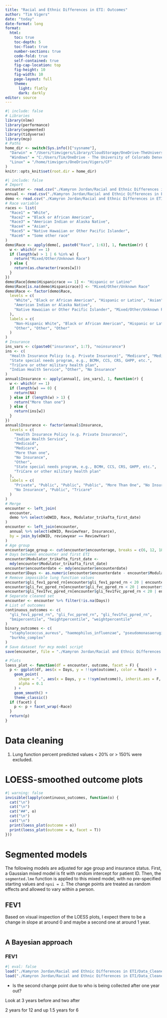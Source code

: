 ```yaml
---
title: "Racial and Ethnic Differences in ETI: Outcomes"
author: "Tim Vigers"
date: "today"
date-format: long
format:
  html:
    toc: true
    toc-depth: 5
    toc-float: true
    number-sections: true
    code-fold: true
    self-contained: true
    fig-cap-location: top
    fig-height: 10
    fig-width: 10
    page-layout: full
    theme:
      light: flatly
      dark: darkly
editor: source
---
```


```r
#| include: false
# Libraries
library(nlme)
library(performance)
library(segmented)
library(tidyverse)
library(mcp)
# Paths
home_dir <- switch(Sys.info()["sysname"],
  "Darwin" = "/Users/timvigers/Library/CloudStorage/OneDrive-TheUniversityofColoradoDenver/Vigers/CF",
  "Windows" = "C:/Users/Tim/OneDrive - The University of Colorado Denver/Vigers/CF",
  "Linux" = "/home/timvigers/OneDrive/Vigers/CF"
)
knitr::opts_knit$set(root.dir = home_dir)
```

```r
#| include: false
# Import
encounter <- read.csv("./Kamyron Jordan/Racial and Ethnic Differences in ETI/Data_Raw/DataDelivery_20240125/CFF22_encountersMerged_Del1.csv", na.strings = "")
annual <- read.csv("./Kamyron Jordan/Racial and Ethnic Differences in ETI/Data_Raw/DataDelivery_20240125/CFF22_Annualized_Del1.csv", na.strings = "")
demo <- read.csv("./Kamyron Jordan/Racial and Ethnic Differences in ETI/Data_Raw/DataDelivery_20240125/CFF22_DemogCFDiag_Del1.csv", na.strings = "")
# Race variable
races <- list(
  "Race1" = "White",
  "Race2" = "Black or African American",
  "Race3" = "American Indian or Alaska Native",
  "Race4" = "Asian",
  "Race5" = "Native Hawaiian or Other Pacific Islander",
  "Race6" = "Some other race"
)
demo$Race <- apply(demo[, paste0("Race", 1:6)], 1, function(r) {
  w <- which(r == 1)
  if (length(w) > 1 | 6 %in% w) {
    return("Mixed/Other/Unknown Race")
  } else {
    return(as.character(races[w]))
  }
})
demo$Race[demo$Hispanicrace == 1] <- "Hispanic or Latino"
demo$Race[is.na(demo$Hispanicrace)] <- "Mixed/Other/Unknown Race"
demo$Race <- factor(demo$Race,
  levels = c(
    "White", "Black or African American", "Hispanic or Latino", "Asian",
    "American Indian or Alaska Native",
    "Native Hawaiian or Other Pacific Islander", "Mixed/Other/Unknown Race"
  ),
  labels = c(
    "Non-Hispanic White", "Black or African American", "Hispanic or Latino", "Asian",
    "Other", "Other", "Other"
  )
)
# Insurance
ins_vars <- c(paste0("insurance", 1:7), "noinsurance")
ins <- c(
  "Health Insurance Policy (e.g. Private Insurance)", "Medicare", "Medicaid",
  "State special needs program, e.g., BCMH, CCS, CRS, GHPP, etc.",
  "TriCare or other military health plan",
  "Indian Health Service", "Other", "No Insurance"
)
annual$Insurance <- apply(annual[, ins_vars], 1, function(r) {
  w <- which(r == 1)
  if (length(w) == 0) {
    return(NA)
  } else if (length(w) > 1) {
    return("More than one")
  } else {
    return(ins[w])
  }
})
annual$Insurance <- factor(annual$Insurance,
  levels = c(
    "Health Insurance Policy (e.g. Private Insurance)",
    "Indian Health Service",
    "Medicaid",
    "Medicare",
    "More than one",
    "No Insurance",
    "Other",
    "State special needs program, e.g., BCMH, CCS, CRS, GHPP, etc.",
    "TriCare or other military health plan"
  ),
  labels = c(
    "Private", "Public", "Public", "Public", "More Than One", "No Insurance",
    "No Insurance", "Public", "Tricare"
  )
)
# Merge
encounter <- left_join(
  encounter,
  demo %>% select(eDWID, Race, Modulator_trikafta_first_date)
)
encounter <- left_join(encounter,
  annual %>% select(eDWID, ReviewYear, Insurance),
  by = join_by(eDWID, reviewyear == ReviewYear)
)
# Age group
encounter$age_group <- cut(encounter$encounterage, breaks = c(6, 12, 18, 30, Inf), right = F)
# Days between encounter and first ETI
encounter$Modulator_trikafta_first_date <-
  mdy(encounter$Modulator_trikafta_first_date)
encounter$encounterdate <- mdy(encounter$encounterdate)
encounter$Days <- as.numeric(encounter$encounterdate - encounter$Modulator_trikafta_first_date)
# Remove impossible lung function values
encounter$gli_fev1_ppred_rn[encounter$gli_fev1_ppred_rn < 20 | encounter$gli_fev1_ppred_rn > 150] <- NA
encounter$gli_fvc_ppred_rn[encounter$gli_fvc_ppred_rn < 20 | encounter$gli_fvc_ppred_rn > 150] <- NA
encounter$gli_fev1fvc_ppred_rn[encounter$gli_fev1fvc_ppred_rn < 20 | encounter$gli_fev1fvc_ppred_rn > 150] <- NA
# Separate cleaned set
encounter <- encounter %>% filter(!is.na(Days))
# List of outcomes
continuous_outcomes <- c(
  "gli_fev1_ppred_rn", "gli_fvc_ppred_rn", "gli_fev1fvc_ppred_rn",
  "bmipercentile", "heightpercentile", "weightpercentile"
)
binary_outcomes <- c(
  "staphylococcus_aureus", "haemophilus_influenzae", "pseudomonasaeruginosa",
  "burkho_complex"
)
# Save dataset for mcp model script
save(encounter, file = "./Kamyron Jordan/Racial and Ethnic Differences in ETI/Data_Cleaned/cleaned_outcomes_dataset.RData")
```

```r
# Plots
loess_plot <- function(df = encounter, outcome, facet = F) {
  p <- ggplot(df, aes(x = Days, y = !!sym(outcome), color = Race)) +
    geom_point(
      shape = ".", aes(x = Days, y = !!sym(outcome)), inherit.aes = F,
      alpha = 0.1
    ) +
    geom_smooth() +
    theme_classic()
  if (facet) {
    p <- p + facet_wrap(~Race)
  }
  return(p)
}
```

# Data cleaning

1. Lung function percent predicted values < 20% or > 150% were excluded.

# LOESS-smoothed outcome plots

```r
#| warning: false
invisible(lapply(continuous_outcomes, function(o) {
  cat("\n")
  cat("\n")
  cat("##", o)
  cat("\n")
  cat("\n")
  print(loess_plot(outcome = o))
  print(loess_plot(outcome = o, facet = T))
}))
```

# Segmented models

The following models are adjusted for age group and insurance status. First, a Gaussian mixed model is fit with random intercept for patient ID. Then, the `segmented.lme` function is applied to this mixed model, with no pre-specified starting values and `npsi = 2`. The change points are treated as random effects and allowed to vary within a person.

## FEV1

Based on visual inspection of the LOESS plots, I expect there to be a change in slope at around 0 and maybe a second one at around 1 year.

```r
```

## A Bayesian approach

### FEV1

```r
#| eval: false
load("./Kamyron Jordan/Racial and Ethnic Differences in ETI/Data_Cleaned/fev1_single_cp_fit.RData")
load("./Kamyron Jordan/Racial and Ethnic Differences in ETI/Data_Cleaned/fev1_double_cp_fit.RData")
```

- Is the second change point due to who is being collected after one year out?

Look at 3 years before and two after

2 years for 12 and up
1.5 years for 6
